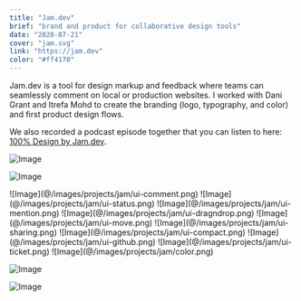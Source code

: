 ```yaml
---
title: "Jam.dev"
brief: "brand and product for collaborative design tools"
date: "2020-07-21"
cover: "jam.svg"
link: "https://jam.dev"
color: "#ff4170"
---
```


Jam.dev is a tool for design markup and feedback where teams can seamlessly comment on local or production websites. I worked with Dani Grant and Itrefa Mohd to create the branding (logo, typography, and color) and first product design flows.

We also recorded a podcast episode together that you can listen to here: <a href="https://open.spotify.com/episode/5T6NULm5D5ZV9NSLMou6Of?si=21a933963e3f4a21&nd=1">100% Design by Jam.dev</a>.

![Image](@/images/projects/jam/jam.svg)

![Image](@/images/projects/jam/desktop-sidebar.png)

<div class="columns-2">
	![Image](@/images/projects/jam/ui-comment.png)
	![Image](@/images/projects/jam/ui-status.png)
	![Image](@/images/projects/jam/ui-mention.png)
	![Image](@/images/projects/jam/ui-dragndrop.png)
	![Image](@/images/projects/jam/ui-move.png)
	![Image](@/images/projects/jam/ui-sharing.png)
	![Image](@/images/projects/jam/ui-compact.png)
	![Image](@/images/projects/jam/ui-github.png)
	![Image](@/images/projects/jam/ui-ticket.png)
	![Image](@/images/projects/jam/color.png)
</div>

![Image](@/images/projects/jam/desktop-1.png)

![Image](@/images/projects/jam/flow-v1.png)

